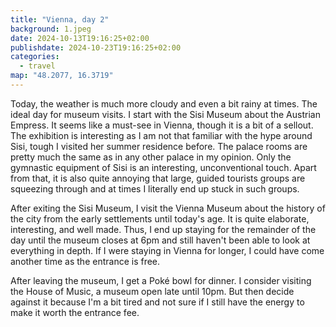 ```yaml
---
title: "Vienna, day 2"
background: 1.jpeg
date: 2024-10-13T19:16:25+02:00
publishdate: 2024-10-23T19:16:25+02:00
categories:
  - travel
map: "48.2077, 16.3719"
---
```


Today, the weather is much more cloudy and even a bit rainy at times. The ideal
day for museum visits. I start with the Sisi Museum about the Austrian Empress.
It seems like a must-see in Vienna, though it is a bit of a sellout. The
exhibition is interesting as I am not that familiar with the hype around Sisi,
tough I visited <Link to="/posts/220910-rettenbach-wilderness/">her summer
residence</Link> before. The palace rooms are pretty much the same as in any
other palace in my opinion. Only the gymnastic equipment of Sisi is an
interesting, unconventional touch. Apart from that, it is also quite annoying
that large, guided tourists groups are squeezing through and at times
I literally end up stuck in such groups.

<Rimg
  src="1.jpeg"
  caption="The Hofburg with the Sisi Museum with some excavation of the early Roman settlement in front. I took the picture yesterday and thus the weather appears much friendlier that it actually was today."
/>

After exiting the Sisi Museum, I visit the Vienna Museum about the history of
the city from the early settlements until today's age. It is quite elaborate,
interesting, and well made. Thus, I end up staying for the remainder of the day
until the museum closes at 6pm and still haven't been able to look at everything
in depth. If I were staying in Vienna for longer, I could have come another time
as the entrance is free.

<Gallery>
  <Rimg
    src="2.jpeg"
    caption="A weaving loom with some early punch cards. The beginning of computing."
  />
</Gallery>

After leaving the museum, I get a Poké bowl for dinner. I consider visiting the
House of Music, a museum open late until 10pm. But then decide against it
because I'm a bit tired and not sure if I still have the energy to make it worth
the entrance fee.

<Nextday />
